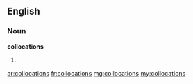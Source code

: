 ==English==

===Noun===
'''collocations'''

#{{plural of|[[collocation]]}}

[[ar:collocations]]
[[fr:collocations]]
[[mg:collocations]]
[[my:collocations]]